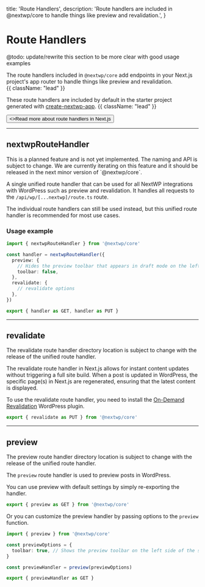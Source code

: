  title: 'Route Handlers',
  description:
    'Route handlers are included in @nextwp/core to handle things like preview and revalidation.',
}

# Route Handlers

<Note>
  @todo: update/rewrite this section to be more clear with good usage examples
</Note>

The route handlers included in `@nextwp/core` add endpoints in your Next.js project's app router to handle things like preview and revalidation. <br/> {{ className: "lead" }}

These route handlers are included by default in the starter project generated with [create-nextwp-app](/packages/create-nextwp-app). {{ className: "lead" }}

<div className="not-prose">
  <Button
    href="https://nextjs.org/docs/app/building-your-application/routing/route-handlers"
    target="_blank"
    variant="text"
    arrow="right"
  >
    <>Read more about route handlers in Next.js</>
  </Button>
</div>

---

## nextwpRouteHandler

<Note>
  This is a planned feature and is not yet implemented. The naming and API is
  subject to change. We are currently iterating on this feature and it should be
  released in the next minor version of `@nextwp/core`.
</Note>

A single unified route handler that can be used for all NextWP integrations with WordPress such as preview and revalidation. It handles all requests to the `/api/wp/[...nextwp]/route.ts` route.

The individual route handlers can still be used instead, but this unified route handler is recommended for most use cases.

### Usage example

```ts {{ title: "src/app/api/wp/[...nextwp]/route.ts" }}
import { nextwpRouteHandler } from '@nextwp/core'

const handler = nextwpRouteHandler({
  preview: {
    // Hides the preview toolbar that appears in draft mode on the left side of the screen
    toolbar: false,
  },
  revalidate: {
    // revalidate options
  },
})

export { handler as GET, handler as PUT }
```

---

## revalidate

<Note>
  The revalidate route handler directory location is subject to change with the
  release of the unified route handler.
</Note>

The revalidate route handler in Next.js allows for instant content updates without triggering a full site build. When a post is updated in WordPress, the specific page(s) in Next.js are regenerated, ensuring that the latest content is displayed.

To use the revalidate route handler, you need to install the [On-Demand Revalidation](https://wordpress.org/plugins/on-demand-revalidation/) WordPress plugin.

```ts {{ title: "src/app/api/revalidate/route.ts" }}
export { revalidate as PUT } from '@nextwp/core'
```

---

## preview

<Note>
  The preview route handler directory location is subject to change with the
  release of the unified route handler.
</Note>

The `preview` route handler is used to preview posts in WordPress.

You can use preview with default settings by simply re-exporting the handler.

```ts {{ title: "src/app/api/draft/[...preview]/route.ts" }}
export { preview as GET } from '@nextwp/core'
```

Or you can customize the preview handler by passing options to the `preview` function.

```ts {{ title: "src/app/api/draft/[...preview]/route.ts" }}
import { preview } from '@nextwp/core'

const previewOptions = {
  toolbar: true, // Shows the preview toolbar on the left side of the screen
}

const previewHandler = preview(previewOptions)

export { previewHandler as GET }
```
